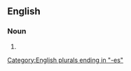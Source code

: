 ==English==

===Noun===
{{head|en|noun plural form}}

# {{plural of|convolvulus|lang=en}}

[[Category:English plurals ending in "-es"]]